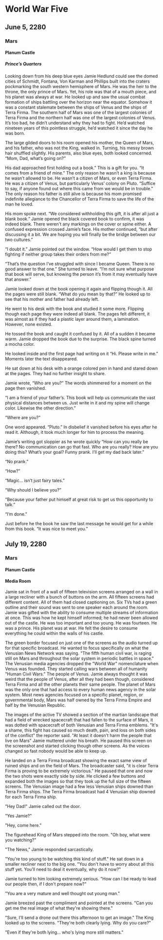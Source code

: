 # World War Five

## June 5, 2280

### Mars

#### Planum Castle

##### Prince’s Quarters

Looking down from his deep blue eyes Jamie Hedlund could see the domed cities of Schmidt, Fontana, Von Karman and Phillips built into the craters pockmarking the south western hemisphere of Mars. He was the heir to the throne, the only prince of Mars. Yet, his role was that of a mouth piece, and his planet was always at war. He looked up and saw the usual combat formation of ships battling over the horizon near the equator. Somehow it was a constant stalemate between the ships of Venus and the ships of Terra Firma. The southern half of Mars was one of the largest colonies of Terra Firma and the northern half was one of the largest colonies of Venus. It’s too bad, he didn’t understand why they had to fight. He’d watched nineteen years of this pointless struggle, he’d watched it since the day he was born.

The large gilded doors to his room opened his mother, the Queen of Mars, and his father, who was not the King, walked in. Turning, his messy brown hair shuffled slightly. His parents, also blue eyes, both looked concerned. “Mom, Dad, what’s going on?”  

His dad approached first holding out a book.” This is a gift for you. “It comes from a friend of mine.” The only reason he wasn’t a king is because he wasn’t allowed to be. He wasn’t a citizen of Mars, or even Terra Firma. He was a citizen of Venus, but particularly Venus’ colony on Pluto. “Suffice to say, if anyone found out where this came from we would be in trouble.” The only reason his father is still alive is because his mom promised indefinite allegiance to the Chancellor of Terra Firma to save the life of the man he loved.

His mom spoke next. “We considered withholding this gift, it is after all just a blank book.” Jamie opened the black covered book to confirm, it was indeed blank. There weren't any markings on the cover or spine either. A confused expression crossed Jamie’s face. His mother continued, “but after discussing it a bit. We are hoping you will finally be the bridge between our two cultures.”

“I doubt it.” Jamie pointed out the window. “How would I get them to stop fighting if neither group takes their orders from me?”

“That’s the question I’ve struggled with since I became Queen. There is no good answer to that one.” She turned to leave. “I’m not sure what purpose that book will serve, but knowing the person it’s from it may eventually have that answer.”

Jamie looked down at the book opening it again and flipping though it. All the pages were still blank. “What do you mean by that?” He looked up to see that his mother and father had already left.

He went to his desk with the book and studied it some more. Flipping though each page they were indeed all blank. The pages felt different, it was almost as if they had a plastic layer around them, a lamination. However, none existed.

He tossed the book and caught it confused by it. All of a sudden it became warm. Jamie dropped the book due to the surprise. The black spine turned a mocha color.  

He looked inside and the first page had writing on it “Hi. Please write in me.” Moments later the text disappeared.

He sat down at his desk with a orange colored pen in hand and stared down at the pages. They had no further insight to share.

Jamie wrote, “Who are you?” The words shimmered for a moment on the page then vanished.

“I am a friend of your father’s. This book will help us communicate the vast physical distances between us. Just write in it and my spine will change color. Likewise the other direction.”

“Where are you?”

One word appeared. “Pluto.” In disbelief it vanished before his eyes after he read it. Although, it took much longer for him to process the meaning.

Jamie’s writing got sloppier as he wrote quickly “How can you really be there? No communication can go that fast. Who are you really? How are you doing this? What’s your goal? Funny prank. I’ll get my dad back later.”

“No prank.”

“How?”

“Magic... isn’t just fairy tales.”

“Why should I believe you?”

“Because your father put himself at great risk to get us this opportunity to talk.”

“I’m done.”

Just before he the book he saw the last message he would get for a while from this book. “It was nice to meet you.”

## July 19, 2280

### Mars

#### Planum Castle

#### Media Room

Jamie sat in front of a wall of fifteen television screens arranged on a wall in a large recliner with a bunch of buttons on the arm. All fifteen screens had different content. All of them had closed captioning on. Six TVs had a green outline and their sound was sent to one speaker each around the room. Jamie was gifted with the ability to consume multiple streams of information at once. This was how he kept himself informed; he had never been allowed out of the castle. He was too important and too young. He was fourteen. He was a prince. His planet was at war. He felt the desire to consume everything he could within the walls of his castle.

The green border focused on just one of the screens as the audio turned up for that specific broadcast. He wanted to focus specifically on what the Venusian News Network was saying. "The fifth human civil war, is raging still on Mars and throughout the solar system in periodic battles in space." The Venusian media agencies dropped the "World War" nomenclature when Venus was founded. They started calling wars between all of humanity "Human Civil Wars." The people of Venus. Jamie always thought it was weird that the people of Venus, after all they had been though, considered Terra Firma and all the other planets their same people. The planet of Mars was the only one that had access to every human news agency in the solar system. Most news agencies focused on a specific planet, region, or governmental body, Mars was half owned by the Terra Firma Empire and half by the Venusian Republic.

The images of the active TV showed a section of the martian landscape that had a field of wrecked spacecraft that had fallen to the surface of Mars, it was dotted with spacecraft of both Venusian and Terra Firma emblems. "It's a shame, this fight has caused so much death, pain, and loss on both sides of the conflict" the reporter said. "At least it doesn't harm the people that live on Mars" Jamie muttered under his breath. He paused this screen on the screenshot and started clicking though other screens. As the voices changed so fast nobody would be able to keep up.

He landed on a Terra Firma broadcast showing the exact same view of ruined ships and on the field of Mars. The broadcaster said, "it is clear Terra Firma is proving to be extremely victorious." He paused that one and now the two shots were exactly side by side. He clicked a few buttons and expanded both the images so that they took up the full size of the fifteen screens. The Venusian image had a few less Venusian ships downed than Terra Firma ships. The Terra Firma broadcast had 4 Venusian ship downed for each Terra Firma ship.

"Hey Dad!" Jamie called out the door.

"Yes Jamie?"

"Hey, come here."

The figurehead King of Mars stepped into the room. "Oh boy, what were you watching?"

"The News," Jamie responded sarcastically.

"You're too young to be watching this kind of stuff." He sat down in a smaller recliner next to the big one. "You don't have to worry about all this stuff yet. You'll need to deal it eventually, why do it now?"

Jamie turned to him looking extremely serious. "How can I be ready to lead our people then, if I don't prepare now?"

"You are a very mature and well thought out young man."

Jamie breezed past the compliment and pointed at the screens. "Can you get me the real image of what they're showing there."

"Sure, I'll send a drone out there this afternoon to get an image." The King looked up to the screens. "They're both clearly lying. Why do you care?"

"Even if they're both lying... who's lying more still matters."
